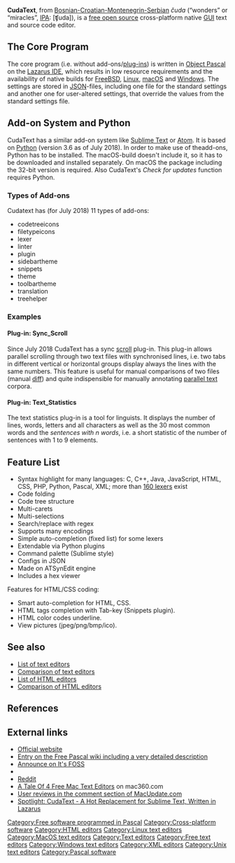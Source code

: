 {{SHORTDESC:text editor}}
{{Infobox software
| name                   = CudaText
| logo                   = CudaText_logo.png
| logo size              = 64px
| screenshot             = CudaText_ScreenShot.png
| caption                = <small>''A screenshot of CudaText on macOS showing a section of the CudaText source code.''</small>
| collapsible            =
| author                 =
| developer              = Alexey Torgashin (alexey_t), Andrey Kvichanskiy (kvichans), matthias030
| released               = Registered on [https://sourceforge.net/projects/cudatext/ sf.net]: {{start date and age|2015|9|27}}
| latest release version = 1.57.0
| latest release date    = {{Start date and age|2018|06|25}}<ref>http://uvviewsoft.com/cudatext/history.txt</ref>
| programming language   = [[Object Pascal]] on [[Lazarus (IDE)|Lazarus]]
| operating system       = Official packages for: [[Linux]] (x86, amd64, arm), [[macOS]], [[Microsoft Windows]] 32/64-bit, [[FreeBSD]]
| platform               = [[IA-32]], [[x86-64]], [[ARM architecture|arm]]
| size                   = about 14 [[Mebibyte|MiB]] (without Python)
| genre                  = [[Source code editor]]
| license                = [[Mozilla Public License|MPL]] 2.0
| website                = {{URL|http://uvviewsoft.com/cudatext/}}
}}

'''CudaText''', from [[Serbo-Croatian|Bosnian-Croatian-Montenegrin-Serbian]] ''čuda'' (“wonders” or “miracles”, [[International Phonetic Alphabet|IPA]]: [ʧuda]), is a [[Free software|free open source]] cross-platform native [[Graphical user interface|GUI]] text and source code editor.

== The Core Program ==
The core program (i.e. without add-ons/[[Plug-in_(computing)|plug-in]]s) is written in [[Object Pascal]] on the [[Lazarus (IDE)|Lazarus IDE]], which results in low resource requirements and the availability of native builds for [[FreeBSD]], [[Linux]], [[macOS]] and [[Windows]]. The settings are stored in [[JSON]]-files, including one file for the standard settings and another one for user-altered settings, that override the values from the standard settings file.

== Add-on System and Python ==
CudaText has a similar add-on system like [[Sublime Text]] or [[Atom (text editor)|Atom]]. It is based on [[Python (programming language)|Python]] (version 3.6 as of July 2018). In order to make use of theadd-ons, Python has to be installed. The macOS-build doesn't include it, so it has to be downloaded and installed separately. On macOS the package including the 32-bit version is required. Also CudaText's ''Check for updates'' function requires Python.

=== Types of Add-ons ===
Cudatext has (for July 2018) 11 types of add-ons:
* codetreeicons
* filetypeicons
* lexer
* linter
* plugin
* sidebartheme
* snippets
* theme
* toolbartheme
* translation
* treehelper

=== Examples ===
==== Plug-in: Sync_Scroll ====
Since July 2018 CudaText has a sync [[Scrolling|scroll]] plug-in. This plug-in allows parallel scrolling through two text files with synchronised lines, i.e. two tabs in different vertical or horizontal groups display always the lines with the same numbers. This feature is useful for manual comparisons of two files (manual [[diff]]) and quite indispensible for manually annotating [[parallel text]] corpora.

==== Plug-in: Text_Statistics ====
The text statistics plug-in is a tool for linguists. It displays the number of lines, words, letters and all characters as well as the 30 most common words and the ''sentences with n words'', i.e. a short statistic of the number of sentences with 1 to 9 elements.

==Feature List==
* Syntax highlight for many languages: C, C++, Java, JavaScript, HTML, CSS, PHP, Python, Pascal, XML; more than [http://sourceforge.net/p/synwrite/wiki/Lexers%20list/ 160 lexers] exist
* Code folding 
* Code tree structure
* Multi-carets
* Multi-selections 
* Search/replace with regex
* Supports many encodings
* Simple auto-completion (fixed list) for some lexers
* Extendable via Python plugins
* Command palette (Sublime style)
* Configs in JSON
* Made on ATSynEdit engine 
* Includes a hex viewer

Features for HTML/CSS coding: 

* Smart auto-completion for HTML, CSS.
* HTML tags completion with Tab-key (Snippets plugin).
* HTML color codes underline.
* View pictures (jpeg/png/bmp/ico).

==See also==
* [[List of text editors]]
* [[Comparison of text editors]]
* [[List of HTML editors]] 
* [[Comparison of HTML editors]]

==References==
{{Reflist|30em}}

==External links==
* [http://uvviewsoft.com/cudatext/ Official website]
* [http://wiki.freepascal.org/CudaText Entry on the Free Pascal wiki including a very detailed description]
* [https://itsfoss.com/cudatext-code-editor/ Announce on It's FOSS]
* {{GitHub|Alexey-T/CudaText|CudaText}}
* [https://www.reddit.com/r/learnprogramming/comments/8o058w/text_editorcudatext_great_text_editor/ Reddit]
* [https://mac360.com/2016/01/a-tale-of-4-free-mac-text-editors/ A Tale Of 4 Free Mac Text Editors] on mac360.com
* [https://www.macupdate.com/app/mac/55256/cudatext User reviews in the comment section of MacUpdate.com]
* [https://lazplanet.blogspot.com/2018/05/spotlight-cudatext-hot-replacement-for.html#more Spotlight: CudaText - A Hot Replacement for Sublime Text, Written in Lazarus]

{{HTML editors}}

[[Category:Free software programmed in Pascal]]
[[Category:Cross-platform software]]
[[Category:HTML editors]]
[[Category:Linux text editors]]
[[Category:MacOS text editors]]
[[Category:Text editors]]
[[Category:Free text editors]]
[[Category:Windows text editors]]
[[Category:XML editors]]
[[Category:Unix text editors]]
[[Category:Pascal software]]
